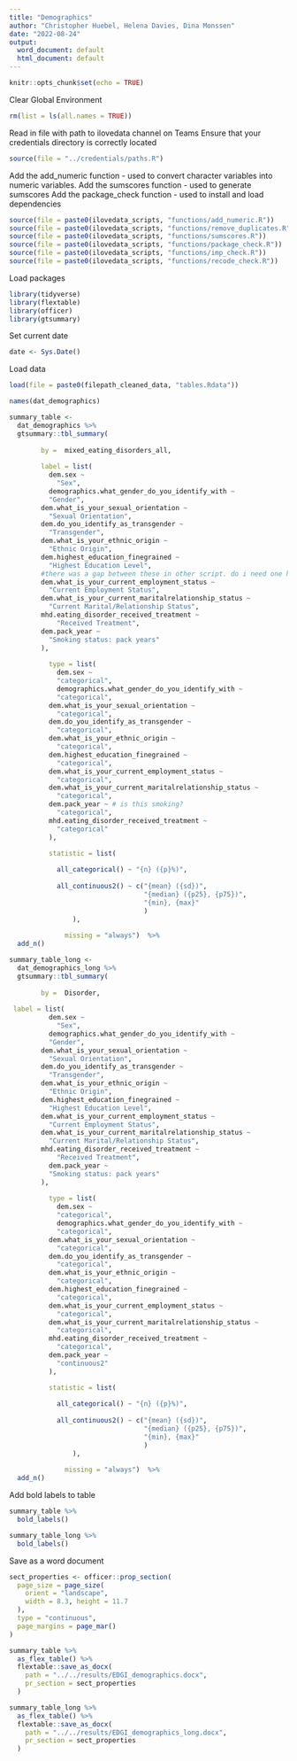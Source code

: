 ```yaml
---
title: "Demographics"
author: "Christopher Huebel, Helena Davies, Dina Monssen"
date: "2022-08-24"
output:
  word_document: default
  html_document: default
---
```


```r
knitr::opts_chunk$set(echo = TRUE)
```

Clear Global Environment

```r
rm(list = ls(all.names = TRUE)) 
```

Read in file with path to ilovedata channel on Teams
Ensure that your credentials directory is correctly located
```r
source(file = "../credentials/paths.R")
```

Add the add_numeric function - used to convert character variables into numeric variables.
Add the sumscores function - used to generate sumscores
Add the package_check function - used to install and load dependencies
```r
source(file = paste0(ilovedata_scripts, "functions/add_numeric.R"))
source(file = paste0(ilovedata_scripts, "functions/remove_duplicates.R"))
source(file = paste0(ilovedata_scripts, "functions/sumscores.R"))
source(file = paste0(ilovedata_scripts, "functions/package_check.R"))
source(file = paste0(ilovedata_scripts, "functions/imp_check.R"))
source(file = paste0(ilovedata_scripts, "functions/recode_check.R"))
```

Load packages

```r
library(tidyverse)
library(flextable)
library(officer)
library(gtsummary)
```

Set current date

```r
date <- Sys.Date()
```

Load data

```r
load(file = paste0(filepath_cleaned_data, "tables.Rdata"))
```


```r
names(dat_demographics)
```


```r
summary_table <-
  dat_demographics %>%
  gtsummary::tbl_summary(
        
        by =  mixed_eating_disorders_all,
        
        label = list(
          dem.sex ~
            "Sex",
          demographics.what_gender_do_you_identify_with ~
          "Gender",
        dem.what_is_your_sexual_orientation ~
          "Sexual Orientation",
        dem.do_you_identify_as_transgender ~
          "Transgender",
        dem.what_is_your_ethnic_origin ~
          "Ethnic Origin",
        dem.highest_education_finegrained ~
          "Highest Education Level",
        #there was a gap between these in other script. do i need one here?
        dem.what_is_your_current_employment_status ~
          "Current Employment Status",
        dem.what_is_your_current_maritalrelationship_status ~
          "Current Marital/Relationship Status",
        mhd.eating_disorder_received_treatment ~
            "Received Treatment",
        dem.pack_year ~
          "Smoking status: pack years"
        ),
        
          type = list(
            dem.sex ~
            "categorical",
            demographics.what_gender_do_you_identify_with ~ 
            "categorical",
          dem.what_is_your_sexual_orientation ~
            "categorical",
          dem.do_you_identify_as_transgender ~
            "categorical",
          dem.what_is_your_ethnic_origin ~
            "categorical",
          dem.highest_education_finegrained ~
            "categorical",
          dem.what_is_your_current_employment_status ~
            "categorical",
          dem.what_is_your_current_maritalrelationship_status ~
            "categorical",          
          dem.pack_year ~ # is this smoking?
            "categorical",
          mhd.eating_disorder_received_treatment ~
            "categorical"
          ),

          statistic = list(
                             
            all_categorical() ~ "{n} ({p}%)",
            
            all_continuous2() ~ c("{mean} ({sd})",
                                  "{median} ({p25}, {p75})",
                                  "{min}, {max}"
                                  )
                ), 
              
              missing = "always")  %>% 
  add_n()
```


```r
summary_table_long <-
  dat_demographics_long %>%
  gtsummary::tbl_summary(
        
        by =  Disorder,
        
 label = list(
          dem.sex ~
            "Sex",
          demographics.what_gender_do_you_identify_with ~
          "Gender",
        dem.what_is_your_sexual_orientation ~
          "Sexual Orientation",
        dem.do_you_identify_as_transgender ~
          "Transgender",
        dem.what_is_your_ethnic_origin ~
          "Ethnic Origin",
        dem.highest_education_finegrained ~
          "Highest Education Level",
        dem.what_is_your_current_employment_status ~
          "Current Employment Status",
        dem.what_is_your_current_maritalrelationship_status ~
          "Current Marital/Relationship Status",
        mhd.eating_disorder_received_treatment ~
            "Received Treatment",
          dem.pack_year ~
          "Smoking status: pack years"
        ),
        
          type = list(
            dem.sex ~
            "categorical",
            demographics.what_gender_do_you_identify_with ~ 
            "categorical",
          dem.what_is_your_sexual_orientation ~
            "categorical",
          dem.do_you_identify_as_transgender ~
            "categorical",
          dem.what_is_your_ethnic_origin ~
            "categorical",
          dem.highest_education_finegrained ~
            "categorical",
          dem.what_is_your_current_employment_status ~
            "categorical",
          dem.what_is_your_current_maritalrelationship_status ~
            "categorical",          
          mhd.eating_disorder_received_treatment ~
            "categorical",
          dem.pack_year ~
            "continuous2"
          ),

          statistic = list(
                             
            all_categorical() ~ "{n} ({p}%)",
            
            all_continuous2() ~ c("{mean} ({sd})",
                                  "{median} ({p25}, {p75})",
                                  "{min}, {max}"
                                  )
                ), 
              
              missing = "always")  %>% 
  add_n()
```



Add bold labels to table

```r
summary_table %>% 
  bold_labels() 
```

```r
summary_table_long %>% 
  bold_labels() 
```


Save as a word document

```r
sect_properties <- officer::prop_section(
  page_size = page_size(
    orient = "landscape",
    width = 8.3, height = 11.7
  ),
  type = "continuous",
  page_margins = page_mar()
)
```


```r
summary_table %>%
  as_flex_table() %>%
  flextable::save_as_docx(
    path = "../../results/EDGI_demographics.docx",
    pr_section = sect_properties
  )
```

```r
summary_table_long %>%
  as_flex_table() %>%
  flextable::save_as_docx(
    path = "../../results/EDGI_demographics_long.docx",
    pr_section = sect_properties
  )
```


